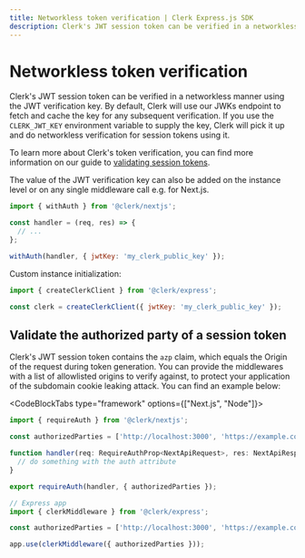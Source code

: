 ```yaml
---
title: Networkless token verification | Clerk Express.js SDK
description: Clerk's JWT session token can be verified in a networkless manner using the JWT verification key.
---
```


# Networkless token verification

Clerk's JWT session token can be verified in a networkless manner using the JWT verification key. By default, Clerk will use our JWKs endpoint to fetch and cache the key for any subsequent verification. If you use the `CLERK_JWT_KEY` environment variable to supply the key, Clerk will pick it up and do networkless verification for session tokens using it.

To learn more about Clerk's token verification, you can find more information on our guide to [validating session tokens](/docs/backend-requests/handling/manual-jwt).

The value of the JWT verification key can also be added on the instance level or on any single middleware call e.g. for Next.js.

```js
import { withAuth } from '@clerk/nextjs';

const handler = (req, res) => {
  // ...
};

withAuth(handler, { jwtKey: 'my_clerk_public_key' });
```

Custom instance initialization:

```js
import { createClerkClient } from '@clerk/express';

const clerk = createClerkClient({ jwtKey: 'my_clerk_public_key' });
```

## Validate the authorized party of a session token

Clerk's JWT session token contains the `azp` claim, which equals the Origin of the request during token generation. You can provide the middlewares with a list of allowlisted origins to verify against, to protect your application of the subdomain cookie leaking attack. You can find an example below:

<CodeBlockTabs type="framework" options={["Next.js", "Node"]}>
```js
import { requireAuth } from '@clerk/nextjs';

const authorizedParties = ['http://localhost:3000', 'https://example.com']

function handler(req: RequireAuthProp<NextApiRequest>, res: NextApiResponse) {
  // do something with the auth attribute
}

export requireAuth(handler, { authorizedParties });
```

```js
// Express app
import { clerkMiddleware } from '@clerk/express';

const authorizedParties = ['http://localhost:3000', 'https://example.com'];

app.use(clerkMiddleware({ authorizedParties }));
```
</CodeBlockTabs>